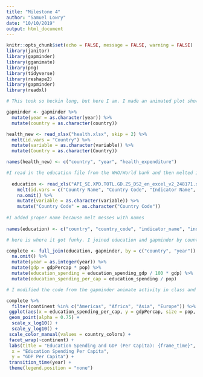 ```yaml
---
title: "Milestone 4"
author: "Samuel Lowry"
date: "10/10/2019"
output: html_document
---
```


```r
knitr::opts_chunk$set(echo = FALSE, message = FALSE, warning = FALSE)
library(janitor)
library(gapminder)
library(gganimate)
library(png)
library(tidyverse)
library(reshape2)
library(gapminder)
library(readxl)
```

```r
# This took so heckin long, but here I am. I made an animated plot showing education spending and GDP over the years. I had to mess with gapminder to make sure the columns I joined by were in the same format. 

gapminder <- gapminder %>% 
  mutate(year = as.character(year)) %>% 
  mutate(country = as.character(country))

health_new <- read_xlsx("health.xlsx", skip = 2) %>% 
  melt(id.vars = "Country") %>% 
  mutate(variable = as.character(variable)) %>% 
  mutate(Country = as.character(Country))

names(health_new) <- c("country", "year", "health_expenditure")

#I read in the education file from the WHO/World bank and then melted it so that it was in the same format as gapminder. Then I got rid of the nonexistant data and mutated the same as gapminder in order to comebine the two. 
  
  education <- read_xls("API_SE.XPD.TOTL.GD.ZS_DS2_en_excel_v2_248171.xls", skip = 2) %>% 
    melt(id.vars = c("Country Name", "Country Code", "Indicator Name", "Indicator Code")) %>% 
    na.omit() %>% 
    mutate(variable = as.character(variable)) %>% 
    mutate("Country Code" = as.character("Country Code"))
  
#I added proper name because melt messes with names
  
names(education) <- c("country", "country_code", "indicator_name", "indicator_code", "year", "education_spending_gdp") 
```

```r
# here is where it got funky. I joined education and gapminder by country and year and then added some needed columns with mutate. Then it was ready to be animated.

complete <- full_join(education, gapminder, by = c("country", "year")) %>% 
  na.omit() %>% 
  mutate(year = as.integer(year)) %>% 
  mutate(gdp = gdpPercap * pop) %>% 
  mutate(education_spending = education_spending_gdp / 100 * gdp) %>% 
  mutate(education_spending_per_cap = education_spending / pop)
```

```r
# I modified the code from the gapminder animate activity in class and got this!

complete %>% 
  filter(continent %in% c("Americas", "Africa", "Asia", "Europe")) %>% 
 ggplot(aes(x = education_spending_per_cap, y = gdpPercap, size = pop, color = country)) + 
 geom_point(alpha = 0.75) +
  scale_x_log10() +
  scale_y_log10() +
 scale_color_manual(values = country_colors) +
 facet_wrap(~continent) + 
 labs(title = "Education Spending and GDP (Per Capita): {frame_time}",
  x = "Education Spending Per Capita",
  y = "GDP Per Capita") +
 transition_time(year) +
 theme(legend.position = "none")
```


